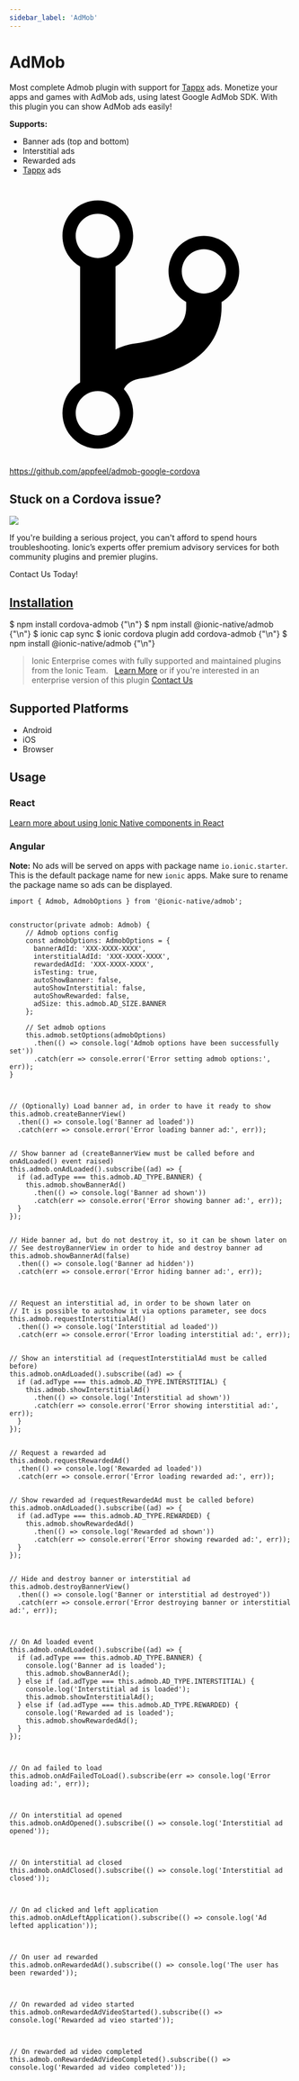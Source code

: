 ```yaml
---
sidebar_label: 'AdMob'
---
```



# AdMob

Most complete Admob plugin with support for [Tappx](http://www.tappx.com/?h=dec334d63287772de859bdb4e977fce6) ads.
Monetize your apps and games with AdMob ads, using latest Google AdMob SDK. With this plugin you can show AdMob ads easily!

**Supports:**

- Banner ads (top and bottom)
- Interstitial ads
- Rewarded ads
- [Tappx](http://www.tappx.com/?h=dec334d63287772de859bdb4e977fce6) ads

<p><a href="https://github.com/appfeel/admob-google-cordova" target="_blank" rel="noopener" className="git-link">
  <svg viewBox="0 0 512 512"><path d="M416 160c0-35.3-28.7-64-64-64s-64 28.7-64 64c0 23.7 12.9 44.3 32 55.4v8.6c0 19.9-7.8 33.7-25.3 44.9-15.4 9.8-38.1 17.1-67.5 21.5-14 2.1-25.7 6-35.2 10.7V151.4c19.1-11.1 32-31.7 32-55.4 0-35.3-28.7-64-64-64S96 60.7 96 96c0 23.7 12.9 44.3 32 55.4v209.2c-19.1 11.1-32 31.7-32 55.4 0 35.3 28.7 64 64 64s64-28.7 64-64c0-16.6-6.3-31.7-16.7-43.1 1.9-4.9 9.7-16.3 29.4-19.3 38.8-5.8 68.9-15.9 92.3-30.8 36-22.8 55-57 55-98.8v-8.6c19.1-11.1 32-31.7 32-55.4zM160 56c22.1 0 40 17.9 40 40s-17.9 40-40 40-40-17.9-40-40 17.9-40 40-40zm0 400c-22.1 0-40-17.9-40-40s17.9-40 40-40 40 17.9 40 40-17.9 40-40 40zm192-256c-22.1 0-40-17.9-40-40s17.9-40 40-40 40 17.9 40 40-17.9 40-40 40z"></path></svg> https://github.com/appfeel/admob-google-cordova
</a></p>

<h2>Stuck on a Cordova issue?</h2>
<DocsCard className="cordova-ee-card" header="Don't waste precious time on plugin issues." href="https://ionicframework.com/sales?product_of_interest=Ionic%20Native">
  <div>
    <img src={require('./_assets/img/native-cordova-bot.png').default} class="cordova-ee-img" />
    <p>If you're building a serious project, you can't afford to spend hours troubleshooting. Ionic’s experts offer premium advisory services for both community plugins and premier plugins.</p>
    <DocsButton className="native-ee-detail">Contact Us Today!</DocsButton>
  </div>
</DocsCard>

<h2 id="installation">
  <a href="#installation">Installation</a>
</h2>
<Tabs groupId="runtime" defaultValue="Capacitor" values={[
  {value: 'Capacitor', label: 'Capacitor'},
  {value: 'Cordova', label: 'Cordova'},
  {value: 'Enterprise', label: 'Enterprise'},
]}>
  <TabItem value="Capacitor">
    <CodeBlock className="language-shell">
      $ npm install cordova-admob {"\n"}
      $ npm install @ionic-native/admob {"\n"}
      $ ionic cap sync
    </CodeBlock>
  </TabItem>
  <TabItem value="Cordova">
    <CodeBlock className="language-shell">
      $ ionic cordova plugin add cordova-admob {"\n"}
      $ npm install @ionic-native/admob {"\n"}
    </CodeBlock>
  </TabItem>
  <TabItem value="Enterprise">
    <blockquote>Ionic Enterprise comes with fully supported and maintained plugins from the Ionic Team. &nbsp;
      <a class="btn" href="https://ionic.io/docs/premier-plugins">Learn More</a> or if you're interested in an enterprise version of this plugin <a class="btn" href="https://ionicframework.com/sales?product_of_interest=Ionic%20Enterprise%20Engine">Contact Us</a></blockquote>
  </TabItem>
</Tabs>

## Supported Platforms

- Android
- iOS
- Browser

## Usage

### React

[Learn more about using Ionic Native components in React](../native-community.md#react)

### Angular

**Note:** No ads will be served on apps with package name `io.ionic.starter`. This is the default package name for new `ionic` apps. Make sure to rename the package name so ads can be displayed.

```tsx
import { Admob, AdmobOptions } from '@ionic-native/admob';


constructor(private admob: Admob) {
    // Admob options config
    const admobOptions: AdmobOptions = {
      bannerAdId: 'XXX-XXXX-XXXX',
      interstitialAdId: 'XXX-XXXX-XXXX',
      rewardedAdId: 'XXX-XXXX-XXXX',
      isTesting: true,
      autoShowBanner: false,
      autoShowInterstitial: false,
      autoShowRewarded: false,
      adSize: this.admob.AD_SIZE.BANNER
    };

    // Set admob options
    this.admob.setOptions(admobOptions)
      .then(() => console.log('Admob options have been successfully set'))
      .catch(err => console.error('Error setting admob options:', err));
}



// (Optionally) Load banner ad, in order to have it ready to show
this.admob.createBannerView()
  .then(() => console.log('Banner ad loaded'))
  .catch(err => console.error('Error loading banner ad:', err));


// Show banner ad (createBannerView must be called before and onAdLoaded() event raised)
this.admob.onAdLoaded().subscribe((ad) => {
  if (ad.adType === this.admob.AD_TYPE.BANNER) {
    this.admob.showBannerAd()
      .then(() => console.log('Banner ad shown'))
      .catch(err => console.error('Error showing banner ad:', err));
  }
});


// Hide banner ad, but do not destroy it, so it can be shown later on
// See destroyBannerView in order to hide and destroy banner ad
this.admob.showBannerAd(false)
  .then(() => console.log('Banner ad hidden'))
  .catch(err => console.error('Error hiding banner ad:', err));



// Request an interstitial ad, in order to be shown later on
// It is possible to autoshow it via options parameter, see docs
this.admob.requestInterstitialAd()
  .then(() => console.log('Interstitial ad loaded'))
  .catch(err => console.error('Error loading interstitial ad:', err));


// Show an interstitial ad (requestInterstitialAd must be called before)
this.admob.onAdLoaded().subscribe((ad) => {
  if (ad.adType === this.admob.AD_TYPE.INTERSTITIAL) {
    this.admob.showInterstitialAd()
      .then(() => console.log('Interstitial ad shown'))
      .catch(err => console.error('Error showing interstitial ad:', err));
  }
});


// Request a rewarded ad
this.admob.requestRewardedAd()
  .then(() => console.log('Rewarded ad loaded'))
  .catch(err => console.error('Error loading rewarded ad:', err));


// Show rewarded ad (requestRewardedAd must be called before)
this.admob.onAdLoaded().subscribe((ad) => {
  if (ad.adType === this.admob.AD_TYPE.REWARDED) {
    this.admob.showRewardedAd()
      .then(() => console.log('Rewarded ad shown'))
      .catch(err => console.error('Error showing rewarded ad:', err));
  }
});


// Hide and destroy banner or interstitial ad
this.admob.destroyBannerView()
  .then(() => console.log('Banner or interstitial ad destroyed'))
  .catch(err => console.error('Error destroying banner or interstitial ad:', err));



// On Ad loaded event
this.admob.onAdLoaded().subscribe((ad) => {
  if (ad.adType === this.admob.AD_TYPE.BANNER) {
    console.log('Banner ad is loaded');
    this.admob.showBannerAd();
  } else if (ad.adType === this.admob.AD_TYPE.INTERSTITIAL) {
    console.log('Interstitial ad is loaded');
    this.admob.showInterstitialAd();
  } else if (ad.adType === this.admob.AD_TYPE.REWARDED) {
    console.log('Rewarded ad is loaded');
    this.admob.showRewardedAd();
  }
});



// On ad failed to load
this.admob.onAdFailedToLoad().subscribe(err => console.log('Error loading ad:', err));



// On interstitial ad opened
this.admob.onAdOpened().subscribe(() => console.log('Interstitial ad opened'));



// On interstitial ad closed
this.admob.onAdClosed().subscribe(() => console.log('Interstitial ad closed'));



// On ad clicked and left application
this.admob.onAdLeftApplication().subscribe(() => console.log('Ad lefted application'));



// On user ad rewarded
this.admob.onRewardedAd().subscribe(() => console.log('The user has been rewarded'));



// On rewarded ad video started
this.admob.onRewardedAdVideoStarted().subscribe(() => console.log('Rewarded ad vieo started'));



// On rewarded ad video completed
this.admob.onRewardedAdVideoCompleted().subscribe(() => console.log('Rewarded ad video completed'));

```
